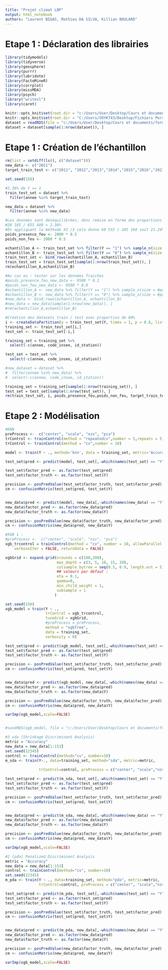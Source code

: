 ```yaml
---
title: "Projet climat LBP"
output: html_notebook
authors: "Laurent BIGAS, Mathieu DA SILVA, Killian BOULARD"
---
```


# Etape 1 : Déclaration des librairies
```r
library(tidymodels)
library(tidyverse)
library(geosphere)
library(purrr)
library(lubridate)
library(FactoMineR)
library(corrplot)
library(missMDA)
library(psych)
library("writexl")
library(caret)
```

```r
knitr::opts_knit$set(root.dir = "c:/Users/User/Desktop/Cours et documents/formation R ensae/DATA")
knitr::opts_knit$set(root.dir = "C:/Users/VOYK743/Desktop/Fichiers Perso/Formation ENSAI/Datasets")
dataset = readRDS(file = "c:/Users/User/Desktop/Cours et documents/formation R ensae/DATA/dataset.RDS")
dataset = dataset[sample(1:nrow(dataset)), ]
```

# Etape 1 : Création de l'échantillon

```r
rm(list = setdiff(ls(), c("dataset")))
new_data <- c("2021")
target_train_test <- c("2011", "2012","2013","2014","2015","2016","2017","2018","2019","2020")

set.seed(150)

#2.36% de Y == 1
train_test_set = dataset %>% 
  filter(annee %in% target_train_test)

new_data = dataset %>% 
  filter(annee %in% new_data)

#Les données sont déséquilibrées, donc remise en forme des proportions
#20 185 / 855 480 = 2.36%
#En appliquant la méthode X3 /3 cela donne 60 555 / 285 160 soit 21.24%
poids_presence_feu <- 2000 * 0.5
poids_non_feu <- 2000 * 0.5

echantillon_A <- train_test_set %>% filter(Y == "1") %>% sample_n(size = poids_presence_feu, replace = FALSE)
echantillon_B <- train_test_set %>% filter(Y == "0") %>% sample_n(size = poids_non_feu, replace = FALSE)
train_test_set <- bind_rows(echantillon_A, echantillon_B)
train_test_set = train_test_set[sample(1:nrow(train_test_set)), ]
rm(echantillon_A,echantillon_B)

#Au cas ou : tester sur les données fraiches
#poids_presence_feu_new_data <- 9500 * 0.2
#poids_non_feu_new_data <- 9500 * 0.8
#echantillon_A <- new_data %>% filter(Y == "1") %>% sample_n(size = #poids_presence_feu_new_data, replace = FALSE)
#echantillon_B <- new_data %>% filter(Y == "0") %>% sample_n(size = #poids_non_feu_new_data, replace = FALSE)
#new_data <- bind_rows(echantillon_A, echantillon_B)
#new_data = new_data[sample(1:nrow(new_data)), ]
#rm(echantillon_A,echantillon_B)

#Création des datasets train / test avec proportion de 80%
i <- createDataPartition(y = train_test_set$Y, times = 1, p = 0.8, list = FALSE)
training_set <- train_test_set[i,]
test_set <- train_test_set[-i,]

training_set = training_set %>% 
  select(-c(annee, code_insee, id_station))

test_set = test_set %>% 
  select(-c(annee, code_insee, id_station))

#new_dataset = dataset %>% 
#  filter(annee %in% new_data) %>% 
#  select(-c(annee, code_insee, id_station))

training_set = training_set[sample(1:nrow(training_set)), ]
test_set = test_set[sample(1:nrow(test_set)), ]
rm(train_test_set, i, poids_presence_feu,poids_non_feu, target_train_test)
```

# Etape 2 : Modélisation

```r
#KNN
preProcess <-  c("center", "scale", "nzv", "pca")
trControl <- trainControl(method = "repeatedcv",number = 5,repeats = 5)
trControl <- trainControl(method = "cv",number = 10)

model <- train(Y ~ ., method='knn', data = training_set, metric='Accuracy',preProcess = preProcess, trControl=trControl)

test_set$pred <- predict(model, test_set[,-which(names(test_set) == "Y")])

test_set$factor_pred <- as.factor(test_set$pred)
test_set$factor_truth <- as.factor(test_set$Y)

precision <- posPredValue(test_set$factor_truth, test_set$factor_pred)
cm <- confusionMatrix(test_set$pred, test_set$Y)


new_data$pred <- predict(model, new_data[,-which(names(new_data) == "Y")])
new_data$factor_pred <- as.factor(new_data$pred)
new_data$factor_truth <- as.factor(new_data$Y)

precision <- posPredValue(new_data$factor_truth, new_data$factor_pred)
cm <- confusionMatrix(new_data$pred, new_data$Y)

```


```r
#XGB 1 : 
#preProcess <-  c("center", "scale", "nzv", "pca")
xgb_trcontrol = trainControl(method = "cv", number = 10, allowParallel = TRUE, 
    verboseIter = FALSE, returnData = FALSE)

xgbGrid <- expand.grid(nrounds = c(100,200),  
                       max_depth = c(3, 5, 10, 15, 20),
                       colsample_bytree = seq(0.5, 0.9, length.out = 5),
                       ## valeurs par défaut : 
                       eta = 0.1,
                       gamma=0,
                       min_child_weight = 1,
                       subsample = 1
                      )

set.seed(150)
xgb_model = train(Y ~ .,
                  trControl = xgb_trcontrol,
                  tuneGrid = xgbGrid, 
                  #preProcess = preProcess,
                  method = "xgbTree",
                  data = training_set,
                  verbosity = 0)

test_set$pred <- predict(xgb_model, test_set[,-which(names(test_set) == "Y")])
test_set$factor_pred <- as.factor(test_set$pred)
test_set$factor_truth <- as.factor(test_set$Y)

precision <- posPredValue(test_set$factor_truth, test_set$factor_pred)
cm <- confusionMatrix(test_set$pred, test_set$Y)


new_data$pred <- predict(xgb_model, new_data[,-which(names(new_data) == "Y")])
new_data$factor_pred <- as.factor(new_data$pred)
new_data$factor_truth <- as.factor(new_data$Y)

precision <- posPredValue(new_data$factor_truth, new_data$factor_pred)
cm <- confusionMatrix(new_data$pred, new_data$Y)

varImp(xgb_model,scale=FALSE)


#saveRDS(xgb_model, file = "c:/Users/User/Desktop/Cours et documents/formation R ensae/projet_cepe/projet_cepe/presentation_shiny/XGboost.rda")

```

```r
#3 sda (Shrinkage Discriminant Analysis)
metric = "Accuracy"
new_data = new_data[1:153]
set.seed(12345)
control <- trainControl(method="cv", number=10)
m_sda <- train(Y~., data=training_set, method="sda", metric=metric, 
               
               trControl=control, preProcess = c("center", "scale","nzv") )

test_set$pred <- predict(m_sda, test_set[,-which(names(test_set) == "Y")])
test_set$factor_pred <- as.factor(test_set$pred)
test_set$factor_truth <- as.factor(test_set$Y)

precision <- posPredValue(test_set$factor_truth, test_set$factor_pred)
cm <- confusionMatrix(test_set$pred, test_set$Y)


new_data$pred <- predict(m_sda, new_data[,-which(names(new_data) == "Y")])
new_data$factor_pred <- as.factor(new_data$pred)
new_data$factor_truth <- as.factor(new_data$Y)

precision <- posPredValue(new_data$factor_truth, new_data$factor_pred)
cm <- confusionMatrix(new_data$pred, new_data$Y)

varImp(xgb_model,scale=FALSE)
```

```r
#2 (pda) Penalized Discriminant Analysis
metric = "Accuracy"
new_data = new_data[1:153]
control <- trainControl(method="cv", number=10)
set.seed(12345)
m_pda <- train(Y ~ ., data=training_set, method="pda", metric=metric, 
               trControl=control, preProcess = c("center", "scale","nzv") )

test_set$pred <- predict(m_pda, test_set[,-which(names(test_set) == "Y")])
test_set$factor_pred <- as.factor(test_set$pred)
test_set$factor_truth <- as.factor(test_set$Y)

precision <- posPredValue(test_set$factor_truth, test_set$factor_pred)
cm <- confusionMatrix(test_set$pred, test_set$Y)


new_data$pred <- predict(m_pda, new_data[,-which(names(new_data) == "Y")])
new_data$factor_pred <- as.factor(new_data$pred)
new_data$factor_truth <- as.factor(new_data$Y)

precision <- posPredValue(new_data$factor_truth, new_data$factor_pred)
cm <- confusionMatrix(new_data$pred, new_data$Y)

varImp(xgb_model,scale=FALSE)
```
